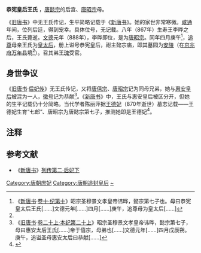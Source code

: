 '''恭宪皇后王氏'''{{BD|9世纪||9世纪|867年后|catIdx=W}}<!-- 生年无具体记载。如果有新的发现，请提供来源。 -->，[[唐懿宗|唐懿宗]]的后宫、[[唐昭宗|唐昭宗]]母。

《[[旧唐书|旧唐书]]》中无王氏传记，生平简略记载于《[[新唐书|新唐书]]》。她的家世非常寒微。[[咸通|咸通]]年间，位列后廷，得到宠幸。具体位号，无记载。八年（867年）生寿王李晔之后，王氏薨逝。[[文德_(唐朝)|文德]]元年（888年），李晔即位，是为[[唐昭宗|唐昭宗]]。同年四月庚午<ref>《[[新唐书|新唐书]]·[[s:新唐書/卷010|卷十·纪第十]]》昭宗圣穆景文孝皇帝讳晔，懿宗第七子也。母曰恭宪皇太后王氏[……]文德元年[……]四月[……]庚午，追尊母为皇太后[……]</ref>，[[追尊|追尊]]母亲王氏为[[皇太后|皇太后]]，册上谥号恭宪皇后，祔主懿宗庙，即其墓园为[[唐安陵|安陵]]（在[[京兆府|京兆府]][[万年县_(北周)|万年县]]境<ref name=aa1/>{{Rp|169}}）。召其弟[[王瓌_(唐朝)|王瑰]]受官。

== 身世争议 ==

《[[旧唐书|旧唐书]]·[[s:舊唐書/卷52|后妃传]]》无王氏传记，又将[[唐僖宗|唐僖宗]]、[[唐昭宗|唐昭宗]]记为同母兄弟，她与[[惠安皇后|惠安皇后]]被混为一人，[[徽号|徽号]]记为恭献<ref>《[[旧唐书|旧唐书]]·[[s:舊唐書/卷20上|卷二十上·本纪第二十上]]》昭宗圣穆景文孝皇帝讳晔，懿宗第七子，母曰惠安太后王氏[……]帝于僖宗，母弟也[……]文德元年[……]四月戊辰朔。庚午，追谥圣母惠安太后曰恭献[……]</ref>。《[[新唐书|新唐书]]》中，王氏与惠安皇后被区分开，但她的生平记载仍十分简略。当代学者陈丽萍据[[王德妃_(唐懿宗)|王德妃]]（870年逝世）墓志记载——王德妃生育“七郎”、唐昭宗为唐懿宗第七子，推测她即是王德妃<ref name="aa1">{{cite journal
|last =
|first =
|author =陈丽萍
|coauthors =
|date =2010
|year =
|month =
|title =《唐懿宗的皇后》
|journal =中国史研究
|volume =
|issue =2010年第4期
|pages =167—169
|publisher =中国社会科学院古代史研究所
|location =北京市
|issn =1002-7963
|pmid =
|doi =
|bibcode =
|oclc =
|id =
|url =http://www.cqvip.com/QK/71135X/201107/36569820.html
|language =Zh-hans
|access-date =2021-05-13
|archive-date =2021-05-13
|archive-url =https://web.archive.org/web/20210513080244/http://www.cqvip.com/QK/71135X/201107/36569820.html
|dead-url =no
}}</ref>{{Rp|168}}。

== 注释 ==

{{Reflist|25em}}

==参考文献==
*《[[新唐书|新唐书]]》[[s:新唐書/卷077|列传第二·后妃下]]

{{唐朝皇后}}
{{DEFAULTSORT:W}}
[[Category:唐朝庶妃|Category:唐朝庶妃]]
[[Category:唐朝追封皇后|Category:唐朝追封皇后]]
[[Category:王姓|~]]